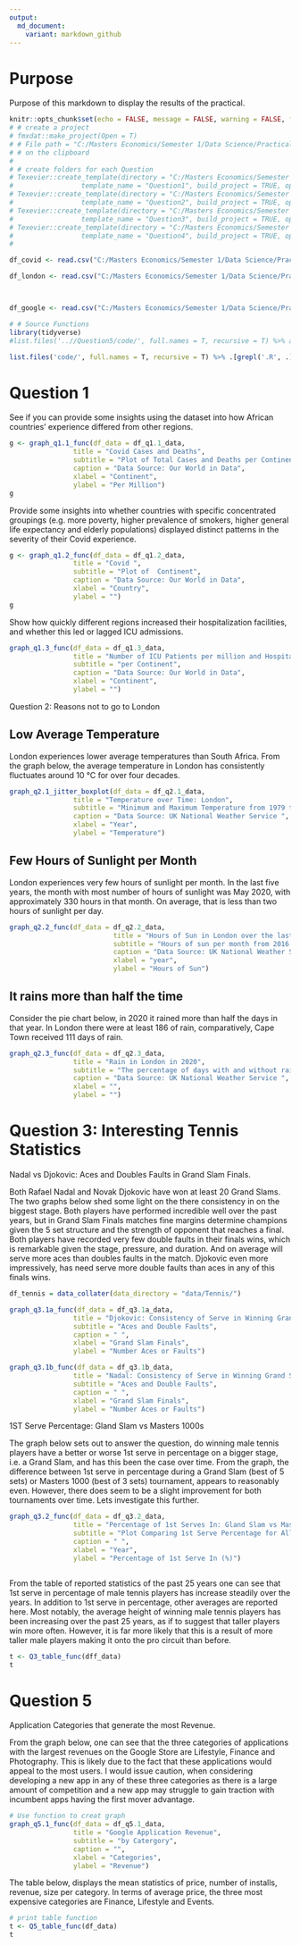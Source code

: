 ```yaml
---
output:
  md_document:
    variant: markdown_github
---
```


# Purpose

Purpose of this markdown to display the results of the practical.


```r
knitr::opts_chunk$set(echo = FALSE, message = FALSE, warning = FALSE, fig.width = 6, fig.height = 5, fig.pos="H", fig.pos = 'H')
# # create a project
# fmxdat::make_project(Open = T)
# # File path = "C:/Masters Economics/Semester 1/Data Science/Practical Test"
# # on the clipboard
# 
# # create folders for each Question
# Texevier::create_template(directory = "C:/Masters Economics/Semester 1/Data Science/Practical2022/23365935",
#                 template_name = "Question1", build_project = TRUE, open_project = TRUE)
# Texevier::create_template(directory = "C:/Masters Economics/Semester 1/Data Science/Practical2022/23365935",
#                 template_name = "Question2", build_project = TRUE, open_project = TRUE)
# Texevier::create_template(directory = "C:/Masters Economics/Semester 1/Data Science/Practical2022/23365935",
#                 template_name = "Question3", build_project = TRUE, open_project = TRUE)
# Texevier::create_template(directory = "C:/Masters Economics/Semester 1/Data Science/Practical2022/23365935",
#                 template_name = "Question4", build_project = TRUE, open_project = TRUE)
# 

df_covid <- read.csv("C:/Masters Economics/Semester 1/Data Science/Practical2022/23365935/Question1/data/Covid/owid-covid-data.csv")

df_london <- read.csv("C:/Masters Economics/Semester 1/Data Science/Practical2022/23365935/Question2/data/London/london_weather.csv")



df_google <- read.csv("C:/Masters Economics/Semester 1/Data Science/Practical2022/23365935/Question5/data/googleplay/googleplaystore.csv")

# # Source Functions
library(tidyverse)
#list.files('..//Question5/code/', full.names = T, recursive = T) %>% as.list() %>% walk(~source(.))

list.files('code/', full.names = T, recursive = T) %>% .[grepl('.R', .)] %>% as.list() %>% walk(~source(.))

```

# Question 1

See if you can provide some insights using the dataset into how African countries’ experience differed from other regions.

```r

g <- graph_q1.1_func(df_data = df_q1.1_data,
                title = "Covid Cases and Deaths",
                subtitle = "Plot of Total Cases and Deaths per Continent",
                caption = "Data Source: Our World in Data",
                xlabel = "Continent",
                ylabel = "Per Million")
g
```


Provide some insights into whether countries with specific concentrated groupings (e.g. more
poverty, higher prevalence of smokers, higher general life expectancy and elderly populations) displayed distinct patterns in the severity of their Covid experience.

```r
g <- graph_q1.2_func(df_data = df_q1.2_data,
                title = "Covid ",
                subtitle = "Plot of  Continent",
                caption = "Data Source: Our World in Data",
                xlabel = "Country",
                ylabel = "")
g

```


Show how quickly different regions increased their hospitalization facilities, and whether
this led or lagged ICU admissions.

```r
graph_q1.3_func(df_data = df_q1.3_data,
                title = "Number of ICU Patients per million and Hospital Beds per thousand over time",
                subtitle = "per Continent",
                caption = "Data Source: Our World in Data",
                xlabel = "Continent",
                ylabel = "")
```

Question 2: Reasons not to go to London

## Low Average Temperature

London experiences lower average temperatures than South Africa. From the graph below, the average temperature in London has consistently fluctuates around 10 °C for over four decades.


```r
graph_q2.1_jitter_boxplot(df_data = df_q2.1_data,
                title = "Temperature over Time: London",
                subtitle = "Minimum and Maximum Temperature from 1979 to 2020",
                caption = "Data Source: UK National Weather Service ",
                xlabel = "Year",
                ylabel = "Temperature")

```


## Few Hours of Sunlight per Month

London experiences very few hours of sunlight per month. In the last five years, the month with most number of hours of sunlight was May 2020, with approximately 330 hours in that month. On average, that is less than two hours of sunlight per day.

```r
graph_q2.2_func(df_data = df_q2.2_data,
                          title = "Hours of Sun in London over the last 5 years",
                          subtitle = "Hours of sun per month from 2016 to 2020",
                          caption = "Data Source: UK National Weather Service ",
                          xlabel = "year",
                          ylabel = "Hours of Sun")
```


## It rains more than half the time

Consider the pie chart below, in 2020 it rained more than half the days in that year. In London there were at least 186 of rain, comparatively, Cape Town received 111 days of rain.

```r
graph_q2.3_func(df_data = df_q2.3_data,
                title = "Rain in London in 2020",
                subtitle = "The percentage of days with and without rain",
                caption = "Data Source: UK National Weather Service ",
                xlabel = "",
                ylabel = "")

```


# Question 3: Interesting Tennis Statistics

Nadal vs Djokovic: Aces and Doubles Faults in Grand Slam Finals.

Both Rafael Nadal and Novak Djokovic have won at least 20 Grand Slams. The two graphs below shed some light on the there consistency in on the biggest stage. Both players have performed incredible well over the past years, but in Grand Slam Finals matches fine margins determine champions given the 5 set structure and the strength of opponent that reaches a final. Both players have recorded very few double faults in their finals wins, which is remarkable given the stage, pressure, and duration. And on average will serve more aces than doubles faults in the match. Djokovic even more impressively, has need serve more double faults than aces in any of this finals wins.

```r

df_tennis = data_collater(data_directory = "data/Tennis/")

graph_q3.1a_func(df_data = df_q3.1a_data,
                title = "Djokovic: Consistency of Serve in Winning Grand Slam Finals ",
                subtitle = "Aces and Double Faults",
                caption = " ",
                xlabel = "Grand Slam Finals",
                ylabel = "Number Aces or Faults")

graph_q3.1b_func(df_data = df_q3.1b_data,
                title = "Nadal: Consistency of Serve in Winning Grand Slam Finals ",
                subtitle = "Aces and Double Faults",
                caption = " ",
                xlabel = "Grand Slam Finals",
                ylabel = "Number Aces or Faults")
```

1ST Serve Percentage: Gland Slam vs Masters 1000s

The graph below sets out to answer the question, do winning male tennis players have a better or worse 1st serve in percentage on a bigger stage, i.e. a Grand Slam, and has this been the case over time. From the graph, the difference between 1st serve in percentage during a Grand Slam (best of 5 sets) or Masters 1000 (best of 3 sets) tournament, appears to reasonably even. However, there does seem to be a slight improvement for both tournaments over time. Lets investigate this further.

```r

graph_q3.2_func(df_data = df_q3.2_data,
                title = "Percentage of 1st Serves In: Gland Slam vs Masters 1000s ",
                subtitle = "Plot Comparing 1st Serve Percentage for All Male Players when winning matches (1990 - 2022)",
                caption = " ",
                xlabel = "Year",
                ylabel = "Percentage of 1st Serve In (%)")



```

From the table of reported statistics of the past 25 years one can see that 1st serve in percentage of male tennis players has increase steadily over the years. In addition to 1st serve in percentage, other averages are reported here. Most notably, the average height of winning male tennis players has been increasing over the past 25 years, as if to suggest that taller players win more often. However, it is far more likely that this is a result of more taller male players making it onto the pro circuit than before.

```r

t <- Q3_table_func(dff_data)
t
```


# Question 5

Application Categories that generate the most Revenue.

From the graph below, one can see that the three categories of applications with the largest revenues on the Google Store are Lifestyle, Finance and Photography. This is likely due to the fact that these applications would appeal to the most users. I would issue caution, when considering developing a new app in any of these three categories as there is a large amount of competition and a new app may struggle to gain traction with incumbent apps having the first mover advantage.

```r

# Use function to creat graph
graph_q5.1_func(df_data = df_q5.1_data,
                title = "Google Application Revenue",
                subtitle = "by Catergory",
                caption = "",
                xlabel = "Categories",
                ylabel = "Revenue")

```



The table below, displays the mean statistics of price, number of installs, revenue, size per category. In terms of average price, the three most expensive categories are Finance, Lifestyle and Events.

```r
# print table function
t <- Q5_table_func(df_data)
t
```


